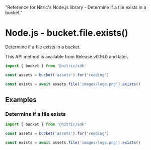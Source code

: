   "Reference for Nitric's Node.js library - Determine if a file exists in a bucket."

# Node.js - bucket.file.exists()

Determine if a file exists in a bucket.

<Note>This API method is available from Release v0.16.0 and later.</Note>

```javascript
import { bucket } from '@nitric/sdk'

const assets = bucket('assets').for('reading')

const exists = await assets.file('images/logo.png').exists()
```

## Examples

### Determine if a file exists

```javascript
import { bucket } from '@nitric/sdk'

const assets = bucket('assets').for('reading')

const exists = await assets.file('images/logo.png').exists()
```
